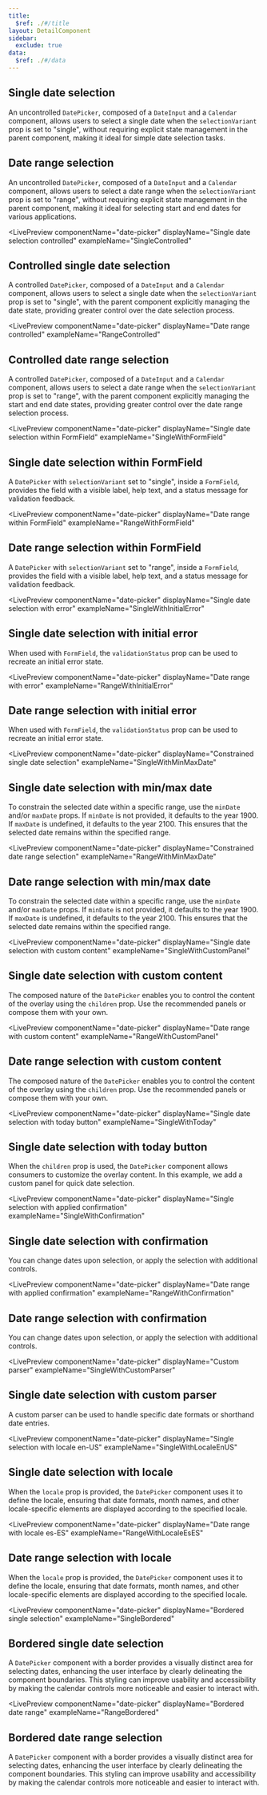 ```yaml
---
title:
  $ref: ./#/title
layout: DetailComponent
sidebar:
  exclude: true
data:
  $ref: ./#/data
---
```


## Single date selection

An uncontrolled `DatePicker`, composed of a `DateInput` and a `Calendar` component, allows users to select a single date when the `selectionVariant` prop is set to "single", without requiring explicit state management in the parent component, making it ideal for simple date selection tasks.

<LivePreview componentName="date-picker" exampleName="Single" />

## Date range selection

An uncontrolled `DatePicker`, composed of a `DateInput` and a `Calendar` component, allows users to select a date range when the `selectionVariant` prop is set to "range", without requiring explicit state management in the parent component, making it ideal for selecting start and end dates for various applications.

<LivePreview componentName="date-picker" exampleName="Range" />

<LivePreview
  componentName="date-picker"
  displayName="Single date selection controlled"
  exampleName="SingleControlled"
>
## Controlled single date selection

A controlled `DatePicker`, composed of a `DateInput` and a `Calendar` component, allows users to select a single date when the `selectionVariant` prop is set to "single", with the parent component explicitly managing the date state, providing greater control over the date selection process.

</LivePreview>

<LivePreview
  componentName="date-picker"
  displayName="Date range controlled"
  exampleName="RangeControlled"
>
## Controlled date range selection

A controlled `DatePicker`, composed of a `DateInput` and a `Calendar` component, allows users to select a date range when the `selectionVariant` prop is set to "range", with the parent component explicitly managing the start and end date states, providing greater control over the date range selection process.

</LivePreview>

<LivePreview
  componentName="date-picker"
  displayName="Single date selection within FormField"
  exampleName="SingleWithFormField"
>
## Single date selection within FormField

A `DatePicker` with `selectionVariant` set to "single", inside a `FormField`, provides the field with a visible label, help text, and a status message for validation feedback.

</LivePreview>

<LivePreview
  componentName="date-picker"
  displayName="Date range within FormField"
  exampleName="RangeWithFormField"
>
 ## Date range selection within FormField

A `DatePicker` with `selectionVariant` set to "range", inside a `FormField`, provides the field with a visible label, help text, and a status message for validation feedback.

</LivePreview>

<LivePreview
  componentName="date-picker"
  displayName="Single date selection with error"
  exampleName="SingleWithInitialError"
>
## Single date selection with initial error

When used with `FormField`, the `validationStatus` prop can be used to recreate an initial error state.

</LivePreview>

<LivePreview
  componentName="date-picker"
  displayName="Date range with error"
  exampleName="RangeWithInitialError"
>
## Date range selection with initial error

When used with `FormField`, the `validationStatus` prop can be used to recreate an initial error state.

</LivePreview>

<LivePreview
  componentName="date-picker"
  displayName="Constrained single date selection"
  exampleName="SingleWithMinMaxDate"
>
## Single date selection with min/max date

To constrain the selected date within a specific range, use the `minDate` and/or `maxDate` props. If `minDate` is not provided, it defaults to the year 1900. If `maxDate` is undefined, it defaults to the year 2100. This ensures that the selected date remains within the specified range.

</LivePreview>

<LivePreview
  componentName="date-picker"
  displayName="Constrained date range selection"
  exampleName="RangeWithMinMaxDate"
>
## Date range selection with min/max date

To constrain the selected date within a specific range, use the `minDate` and/or `maxDate` props. If `minDate` is not provided, it defaults to the year 1900. If `maxDate` is undefined, it defaults to the year 2100. This ensures that the selected date remains within the specified range.

</LivePreview>

<LivePreview
  componentName="date-picker"
  displayName="Single date selection with custom content"
  exampleName="SingleWithCustomPanel"
>
## Single date selection with custom content

The composed nature of the `DatePicker` enables you to control the content of the overlay using the `children` prop. Use the recommended panels or compose them with your own.

</LivePreview>

<LivePreview
  componentName="date-picker"
  displayName="Date range with custom content"
  exampleName="RangeWithCustomPanel"
>
## Date range selection with custom content

The composed nature of the `DatePicker` enables you to control the content of the overlay using the `children` prop. Use the recommended panels or compose them with your own.

</LivePreview>

<LivePreview
  componentName="date-picker"
  displayName="Single date selection with today button"
  exampleName="SingleWithToday"
>
## Single date selection with today button

When the `children` prop is used, the `DatePicker` component allows consumers to customize the overlay content. In this example, we add a custom panel for quick date selection.

</LivePreview>

<LivePreview
  componentName="date-picker"
  displayName="Single selection with applied confirmation"
  exampleName="SingleWithConfirmation"
>
## Single date selection with confirmation

You can change dates upon selection, or apply the selection with additional controls.

</LivePreview>

<LivePreview
  componentName="date-picker"
  displayName="Date range with applied confirmation"
  exampleName="RangeWithConfirmation"
>
## Date range selection with confirmation

You can change dates upon selection, or apply the selection with additional controls.

</LivePreview>

<LivePreview
  componentName="date-picker"
  displayName="Custom parser"
  exampleName="SingleWithCustomParser"
>
## Single date selection with custom parser

A custom parser can be used to handle specific date formats or shorthand date entries.

</LivePreview>

<LivePreview
  componentName="date-picker"
  displayName="Single selection with locale en-US"
  exampleName="SingleWithLocaleEnUS"
>
## Single date selection with locale

When the `locale` prop is provided, the `DatePicker` component uses it to define the locale, ensuring that date formats, month names, and other locale-specific elements are displayed according to the specified locale.

</LivePreview>

<LivePreview
  componentName="date-picker"
  displayName="Date range with locale es-ES"
  exampleName="RangeWithLocaleEsES"
>
## Date range selection with locale

When the `locale` prop is provided, the `DatePicker` component uses it to define the locale, ensuring that date formats, month names, and other locale-specific elements are displayed according to the specified locale.

</LivePreview>

<LivePreview
  componentName="date-picker"
  displayName="Bordered single selection"
  exampleName="SingleBordered"
>
## Bordered single date selection

A `DatePicker` component with a border provides a visually distinct area for selecting dates, enhancing the user interface by clearly delineating the component boundaries. This styling can improve usability and accessibility by making the calendar controls more noticeable and easier to interact with.

</LivePreview>

<LivePreview
  componentName="date-picker"
  displayName="Bordered date range"
  exampleName="RangeBordered"
>
## Bordered date range selection

A `DatePicker` component with a border provides a visually distinct area for selecting dates, enhancing the user interface by clearly delineating the component boundaries. This styling can improve usability and accessibility by making the calendar controls more noticeable and easier to interact with.

</LivePreview>

```

```
